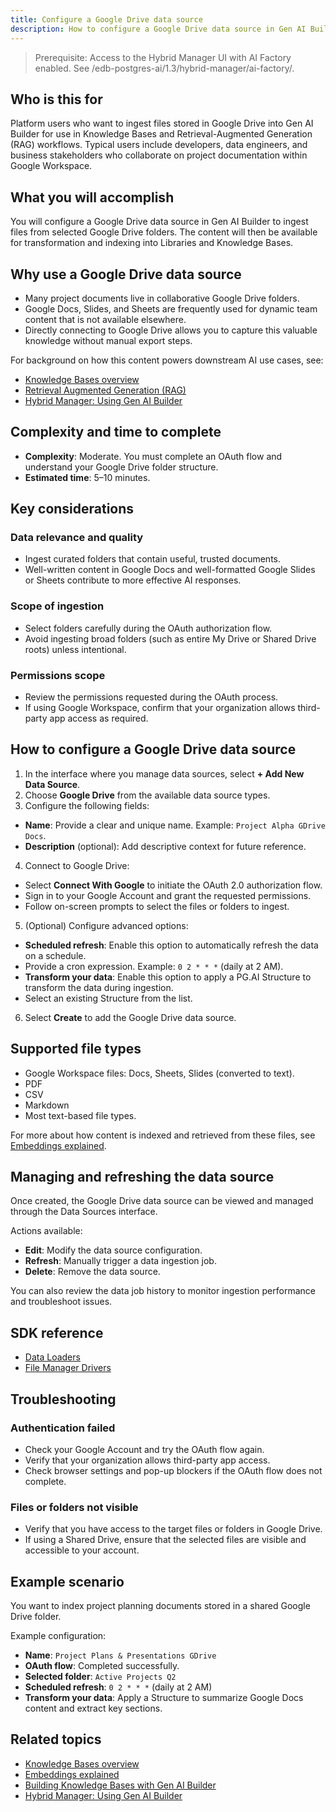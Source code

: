 ```yaml
---
title: Configure a Google Drive data source
description: How to configure a Google Drive data source in Gen AI Builder to ingest files from Google Drive folders into your Knowledge Bases.
---
```


> Prerequisite: Access to the Hybrid Manager UI with AI Factory enabled. See /edb-postgres-ai/1.3/hybrid-manager/ai-factory/.

## Who is this for

Platform users who want to ingest files stored in Google Drive into Gen AI Builder for use in Knowledge Bases and Retrieval-Augmented Generation (RAG) workflows.
Typical users include developers, data engineers, and business stakeholders who collaborate on project documentation within Google Workspace.

## What you will accomplish

You will configure a Google Drive data source in Gen AI Builder to ingest files from selected Google Drive folders. The content will then be available for transformation and indexing into Libraries and Knowledge Bases.

## Why use a Google Drive data source

-   Many project documents live in collaborative Google Drive folders.
-   Google Docs, Slides, and Sheets are frequently used for dynamic team content that is not available elsewhere.
-   Directly connecting to Google Drive allows you to capture this valuable knowledge without manual export steps.

For background on how this content powers downstream AI use cases, see:

-   [Knowledge Bases overview](../../../pipeline/knowledge_base)
-   [Retrieval Augmented Generation (RAG)](/edb-postgres-ai/1.3/ai-factory/terminology/#retrieval-augmented-generation-rag)
-   [Hybrid Manager: Using Gen AI Builder](/edb-postgres-ai/1.3/hybrid-manager/ai-factory/gen-ai/builder/)

## Complexity and time to complete

-   **Complexity**: Moderate. You must complete an OAuth flow and understand your Google Drive folder structure.
-   **Estimated time**: 5–10 minutes.

## Key considerations

### Data relevance and quality

-   Ingest curated folders that contain useful, trusted documents.
-   Well-written content in Google Docs and well-formatted Google Slides or Sheets contribute to more effective AI responses.

### Scope of ingestion

-   Select folders carefully during the OAuth authorization flow.
-   Avoid ingesting broad folders (such as entire My Drive or Shared Drive roots) unless intentional.

### Permissions scope

-   Review the permissions requested during the OAuth process.
-   If using Google Workspace, confirm that your organization allows third-party app access as required.

## How to configure a Google Drive data source

1.  In the interface where you manage data sources, select **+ Add New Data Source**.
2.  Choose **Google Drive** from the available data source types.
3.  Configure the following fields:

-   **Name**: Provide a clear and unique name. Example: `Project Alpha GDrive Docs`.
-   **Description** (optional): Add descriptive context for future reference.

4.  Connect to Google Drive:

-   Select **Connect With Google** to initiate the OAuth 2.0 authorization flow.
-   Sign in to your Google Account and grant the requested permissions.
-   Follow on-screen prompts to select the files or folders to ingest.

5.  (Optional) Configure advanced options:

-   **Scheduled refresh**: Enable this option to automatically refresh the data on a schedule.
-   Provide a cron expression. Example: `0 2 * * *` (daily at 2 AM).
-   **Transform your data**: Enable this option to apply a PG.AI Structure to transform the data during ingestion.
-   Select an existing Structure from the list.

6.  Select **Create** to add the Google Drive data source.

## Supported file types

-   Google Workspace files: Docs, Sheets, Slides (converted to text).
-   PDF
-   CSV
-   Markdown
-   Most text-based file types.

For more about how content is indexed and retrieved from these files, see [Embeddings explained](/edb-postgres-ai/1.3/ai-factory/generic-concepts/#embeddings-and-vector-representations).

## Managing and refreshing the data source

Once created, the Google Drive data source can be viewed and managed through the Data Sources interface.

Actions available:

-   **Edit**: Modify the data source configuration.
-   **Refresh**: Manually trigger a data ingestion job.
-   **Delete**: Remove the data source.

You can also review the data job history to monitor ingestion performance and troubleshoot issues.

## SDK reference

-   [Data Loaders](reference/sdk/data/loaders.mdx)
-   [File Manager Drivers](reference/sdk/drivers/file-manager-drivers.mdx)

## Troubleshooting

### Authentication failed

-   Check your Google Account and try the OAuth flow again.
-   Verify that your organization allows third-party app access.
-   Check browser settings and pop-up blockers if the OAuth flow does not complete.

### Files or folders not visible

-   Verify that you have access to the target files or folders in Google Drive.
-   If using a Shared Drive, ensure that the selected files are visible and accessible to your account.

## Example scenario

You want to index project planning documents stored in a shared Google Drive folder.

Example configuration:

-   **Name**: `Project Plans & Presentations GDrive`
-   **OAuth flow**: Completed successfully.
-   **Selected folder**: `Active Projects Q2`
-   **Scheduled refresh**: `0 2 * * *` (daily at 2 AM)
-   **Transform your data**: Apply a Structure to summarize Google Docs content and extract key sections.

## Related topics

-   [Knowledge Bases overview](../../../pipeline/knowledge_base)
-   [Embeddings explained](/edb-postgres-ai/1.3/ai-factory/generic-concepts/#embeddings-and-vector-representations)
-   [Building Knowledge Bases with Gen AI Builder](/edb-postgres-ai/1.3/ai-factory/gen-ai/libraries/create-knowledge-base/)
-   [Hybrid Manager: Using Gen AI Builder](/edb-postgres-ai/1.3/hybrid-manager/ai-factory/gen-ai/builder/)
